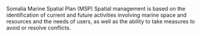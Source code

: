 Somalia Marine Spatial Plan (MSP)
Spatial management is based on the identification of current and future activities involving marine space and resources and the needs of users, as well as the
ability to take measures to avoid or resolve conflicts.
